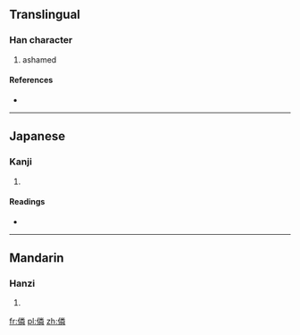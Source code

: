 ==Translingual==

===Han character===
{{Han char|rn=9|rad=人|as=12|sn=14|four=2925<sub>9</sub>|canj=人火木手 (OFDQ)}}

# ashamed

====References====
* {{Han ref|kx=0117.310|dkj=01133|dj=0250.010|hdz=10221.070|uh=50EF|ud=20719|bh=E0FC|bd=57596}}

----

==Japanese==

===Kanji===
{{ja-kanji|grade=|rs=人12}}

# {{defn|Japanese|sort=人12}}

====Readings====
* {{ja-readings|on=[[りん]] (rin)|kun=[[はじる]] (hajiru)}}

----

==Mandarin==

===Hanzi===
{{cmn-hanzi|pin=[[jie]] ([[jie5]]), [[lǐn]] ([[lin3]])|wg=chieh<sup>5</sup>, lin<sup>3</sup>}}

# {{defn|Mandarin|sort=人12}}

[[fr:僯]]
[[pl:僯]]
[[zh:僯]]